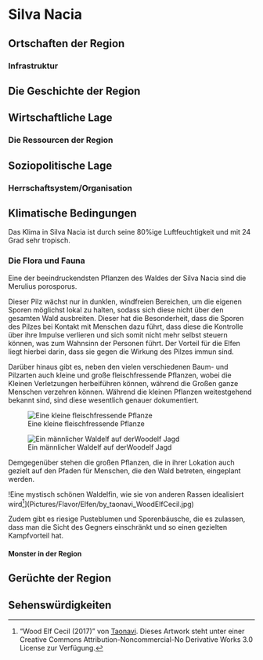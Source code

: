 # Silva Nacia {#RegionSilvaNacia}


## Ortschaften der Region 

### Infrastruktur

## Die Geschichte der Region

## Wirtschaftliche Lage

### Die Ressourcen der Region

## Soziopolitische Lage 

### Herrschaftsystem/Organisation

## Klimatische Bedingungen

Das Klima in Silva Nacia ist durch seine 80%ige Luftfeuchtigkeit und mit 24 Grad sehr tropisch. 

### Die Flora und Fauna {#SilvaNaciaWald}

Eine der beeindruckendsten Pflanzen des Waldes der Silva Nacia sind die Merulius porosporus.


Dieser Pilz wächst nur in dunklen, windfreien Bereichen, um die eigenen Sporen möglichst lokal zu halten, sodass sich diese nicht über den gesamten Wald ausbreiten. Dieser hat die Besonderheit, dass die Sporen des Pilzes bei Kontakt mit Menschen dazu führt, dass diese die Kontrolle über ihre Impulse verlieren und sich somit nicht mehr selbst steuern können, was zum Wahnsinn der Personen führt. Der Vorteil für die Elfen liegt hierbei darin, dass sie gegen die Wirkung des Pilzes immun sind.


Darüber hinaus gibt es, neben den vielen verschiedenen Baum- und Pilzarten auch kleine und große fleischfressende Pflanzen, wobei die Kleinen Verletzungen herbeiführen können, während die Großen ganze Menschen verzehren können. Während die kleinen Pflanzen weitestgehend bekannt sind, sind diese wesentlich genauer dokumentiert. 

![Eine kleine fleischfressende Pflanze](Pictures\\Flavor\\Platzhalter\\WaldelfenFleischfressendePflanzen.jpg)

![Ein männlicher Waldelf auf derWoodelf Jagd](Pictures\\Flavor\\Platzhalter\\FleischpflanzeKlein.jpg)

Demgegenüber stehen die großen Pflanzen, die in ihrer Lokation auch gezielt auf den Pfaden für Menschen, die den Wald betreten, eingeplant werden.

!Eine mystisch schönen Waldelfin, wie sie von anderen Rassen idealisiert wird[^TaonaviWoodElfCecil]](Pictures/Flavor/Elfen/by_taonavi_WoodElfCecil.jpg) 




Zudem gibt es riesige Pusteblumen und Sporenbäusche, die es zulassen, dass man die Sicht des Gegners einschränkt und so einen gezielten Kampfvorteil hat. 


#### Monster in der Region

## Gerüchte der Region

## Sehenswürdigkeiten



[^TaonaviWoodElfCecil]: "Wood Elf Cecil (2017)" von [Taonavi](https://www.deviantart.com/taonavi/art/Wood-Elf-Ecil-2017-717009982). Dieses Artwork steht unter einer Creative Commons Attribution-Noncommercial-No Derivative Works 3.0 License zur Verfügung.

